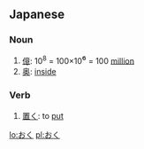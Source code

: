 ==Japanese==
===Noun===
{{ja-noun|h|rom=oku}}

# [[億]]: 10<sup>8</sup> = 100×10<big>⁶</big> = 100 [[million]]
# [[奥]]: [[inside]]

===Verb===
{{ja-verb|h|rom=oku}}
# [[置く]]: to [[put]]

[[lo:おく]]
[[pl:おく]]
